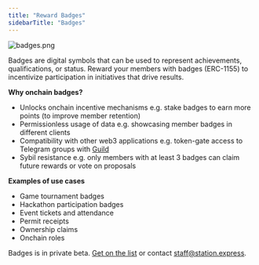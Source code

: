 ```yaml
---
title: "Reward Badges"
sidebarTitle: "Badges"
---
```


![badges.png](https://station-images.nyc3.digitaloceanspaces.com/bea1f905-e701-4e55-9682-2ae6d1d787a4.png)

Badges are digital symbols that can be used to represent achievements, qualifications, or status. Reward your members with badges (ERC-1155) to incentivize participation in initiatives that drive results.

**Why onchain badges?**

- Unlocks onchain incentive mechanisms e.g. stake badges to earn more points (to improve member retention)
- Permissionless usage of data e.g. showcasing member badges in different clients
- Compatibility with other web3 applications e.g. token-gate access to Telegram groups with [Guild](https://guild.xyz/explorer)
- Sybil resistance e.g. only members with at least 3 badges can claim future rewards or vote on proposals

**Examples of use cases**

- Game tournament badges
- Hackathon participation badges
- Event tickets and attendance
- Permit receipts
- Ownership claims
- Onchain roles

Badges is in private beta. [Get on the list](https://6vdcjqzyfj3.typeform.com/to/x3xer1Rs) or contact staff@station.express.
